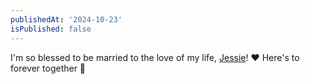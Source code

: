 ```yaml
---
publishedAt: '2024-10-23'
isPublished: false
---
```


I'm so blessed to be married to the love of my life, [Jessie](https://jingwen-he.github.io/)! ❤️ Here's to forever together 🥂
